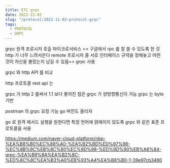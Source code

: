 ```yaml
---
title: ETC grpc
date: 2022-11-02
slug: "/protocol/2022-11-02-protocol-grpc"
tags:
  - PROTOCOL
  - GRPC
---
```


grpc
원격 프로시저 호출
마이크로서비스
=> 구글에서 rpc 를 잘 쓸 수 있도록 한 것
http 가 너무 느려서쓴다
remote 프로시저 콜
서로 인터페이스 규약을 정해놓고
어떤 것이 자신을 불렀는지 남길 수 있음=> grpc 사용

grpc 와 http API 를 비교

http 프로토콜
rest  api 는

grpc 가 http 2 를써서 1.1 보다 좋아진 점은
grpc 가 양방향통신이 가능
grpc 는 byte 기반

postman 의 grpc 요청 기능
go 버전도 올리자


go 로 원격 메서드 실행을 원한다면 특정 언어에 얽매이지 않도록
grpc 와 같은 표준 프로토콜을 사용

https://medium.com/naver-cloud-platform/nbp-%EA%B8%B0%EC%88%A0-%EA%B2%BD%ED%97%98-%EC%8B%9C%EB%8C%80%EC%9D%98-%ED%9D%90%EB%A6%84-grpc-%EA%B9%8A%EA%B2%8C-%ED%8C%8C%EA%B3%A0%EB%93%A4%EA%B8%B0-1-39e97cb3460